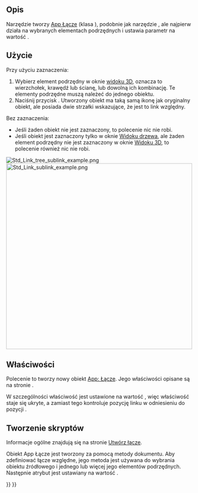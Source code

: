 <languages/>

{{Docnav
|[[Std_LinkMake/pl|Utwórz łącze]]
|[[Std_LinkReplace/pl|Zastąp przez łącze]]
|[[Std_Base/pl|Narzędzia standardowe]]
|IconL=Std_LinkMake.svg
|IconR=Std_LinkReplace.svg
|IconC=Freecad.svg
}}

{{GuiCommand/pl
|Name=Std LinkMakeRelative
|Name/pl=Std: Utwórz łącze względne
|MenuLocation=brak
|Workbenches=wszystkie
|Version=0.19
|SeeAlso=[[Std_Part/pl|Część]], [[Std_Group/pl|Grupa]], [[Std_LinkMake/pl|Utwórz łącze]]
}}

<span id="Description"></span>
==Opis==

Narzędzie {{Button|[[File:Std_LinkMakeRelative.svg|16px]] '''Utwórz łącze względne'''}} tworzy [[App_Link/pl|App Łącze]] (klasa {{incode|App::Link}}), podobnie jak narzędzie {{Button|[[File:Std_LinkMake.svg|16px]] [[Std_LinkMake/pl|Utwórz łącze]]}}, ale najpierw działa na wybranych elementach podrzędnych i ustawia parametr {{PropertyData|Przekształć łącze}} na wartość {{TRUE/pl}}.

<span id="Usage"></span>
==Użycie==

Przy użyciu zaznaczenia:
# Wybierz element podrzędny w oknie [[3D_view/pl|widoku 3D]], oznacza to wierzchołek, krawędź lub ścianę, lub dowolną ich kombinację. Te elementy podrzędne muszą należeć do jednego obiektu.
# Naciśnij przycisk {{Button|[[File:Std_LinkMakeRelative.svg|16px]] '''Utwórz łącze względne'''}}. Utworzony obiekt ma taką samą ikonę jak oryginalny obiekt, ale posiada dwie strzałki wskazujące, że jest to link względny.

Bez zaznaczenia:
* Jeśli żaden obiekt nie jest zaznaczony, to polecenie nic nie robi.
* Jeśli obiekt jest zaznaczony tylko w oknie [[Tree_view/pl|Widoku drzewa]], ale żaden element podrzędny nie jest zaznaczony w oknie [[3D_view/pl|Widoku 3D]], to polecenie również nic nie robi.

[[File:Std_Link_tree_sublink_example.png]] [[File:Std_Link_sublink_example.png|500px]]

{{Caption|Oryginalna Zawartość i trzy linki utworzone z jej elementów podrzędnych, w tym krawędzi i ścian.}}

<span id="Properties"></span>
==Właściwości==

Polecenie to tworzy nowy obiekt [[App_Link/pl|App: Łącze]]. Jego właściwości opisane są na stronie {{Button|[[File:Std_LinkMake.svg|16px]] [[Std_LinkMake/pl#Właściwości|Utwórz łącze]]}}.

W szczególności właściwość {{PropertyData|Przekształć łącze}} jest ustawione na wartość {{TRUE/pl}}, więc właściwość {{PropertyData|Umiejscowienie}} staje się ukryte, a zamiast tego {{PropertyData|Umiejscowienie łącza}} kontroluje pozycję linku w odniesieniu do pozycji {{PropertyData|Obiekt połączony}}.

<span id="Scripting"></span>
==Tworzenie skryptów==

Informacje ogólne znajdują się na stronie [[Std_LinkMake/pl|Utwórz łącze]].

Obiekt App Łącze jest tworzony za pomocą metody {{incode|addObject()}} dokumentu. Aby zdefiniować łącze względne, jego metoda {{incode|setLink}} jest używana do wybrania obiektu źródłowego i jednego lub więcej jego elementów podrzędnych. Następnie atrybut {{incode|LinkTransform}} jest ustawiany na wartość {{True/pl}}.

{{Code|code=
import FreeCAD as App

doc = App.newDocument()
body = App.ActiveDocument.addObject("Part::Box", "Box")

obj = App.ActiveDocument.addObject("App::Link", "Link")
obj.setLink(body, '', ['Edge1', 'Edge6', 'Edge7', 'Edge10', 'Face2', 'Face3'])
obj.LinkTransform = True
obj.LinkPlacement.Base = App.Vector(20, 20, 0)
App.ActiveDocument.recompute()
}}


{{Docnav
|[[Std_LinkMake/pl|Utwórz łącze]]
|[[Std_LinkReplace/pl|Zastąp przez łącze]]
|[[Std_Base/pl|Narzędzia standardowe]]
|IconL=Std_LinkMake.svg
|IconR=Std_LinkReplace.svg
|IconC=Freecad.svg
}}

{{Std Base navi{{#translation:}}}}
{{Userdocnavi{{#translation:}}}}
{{clear}}